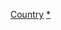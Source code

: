 {{Portal|軍事|歷史}}
{{Category pair|16世紀各國軍事史|18世紀各國軍事史}}

[[Category:17世紀軍事|Country]]
[[Category:各國軍事史|*]]